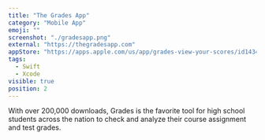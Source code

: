 ```yaml
---
title: "The Grades App"
category: "Mobile App"
emoji: ""
screenshot: "./gradesapp.png"
external: "https://thegradesapp.com"
appStore: "https://apps.apple.com/us/app/grades-view-your-scores/id1434492452"
tags:
  - Swift
  - Xcode
visible: true
position: 2
---
```


With over 200,000 downloads, Grades is the favorite tool for high school students across the nation to check and analyze their course assignment and test grades.
